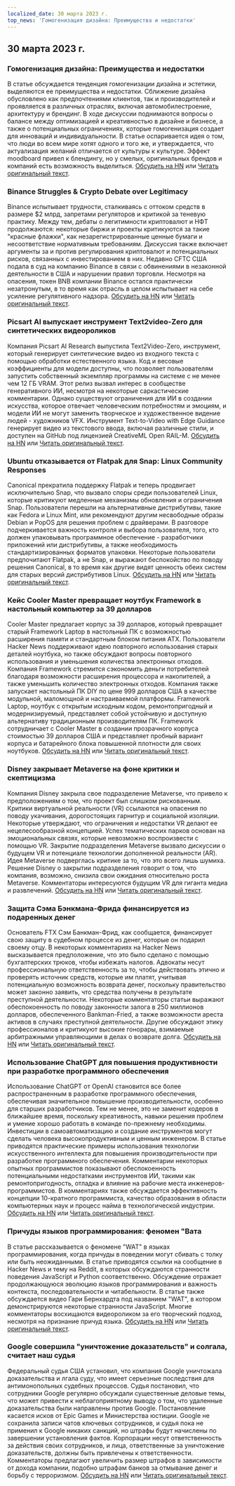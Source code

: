 ```yaml
---
localized_date: 30 марта 2023 г.
top_news: 'Гомогенизация дизайна: Преимущества и недостатки'
---
```




<CallToAction />

<Steps>

## 30 марта 2023 г.

### Гомогенизация дизайна: Преимущества и недостатки

В статье обсуждается тенденция гомогенизации дизайна и эстетики, выделяются ее преимущества и недостатки. Сближение дизайна обусловлено как предпочтениями клиентов, так и производителей и проявляется в различных отраслях, включая автомобилестроение, архитектуру и брендинг. В ходе дискуссии поднимаются вопросы о балансе между оптимизацией и креативностью в дизайне и бизнесе, а также о потенциальных ограничениях, которые гомогенизация создает для инноваций и индивидуальности. В статье оспаривается идея о том, что люди во всем мире хотят одного и того же, и утверждается, что актуализация желаний отличается от культуры к культуре. Эффект moodboard привел к блендингу, но у смелых, оригинальных брендов и компаний есть возможность выделиться.
[Обсудить на HN](http://news.ycombinator.com/item?id=35355703) или [Читать оригинальный текст](https://www.alexmurrell.co.uk/articles/the-age-of-average).

### Binance Struggles & Crypto Debate over Legitimacy

Binance испытывает трудности, сталкиваясь с оттоком средств в размере $2 млрд, запретами регуляторов и критикой за теневую практику. Между тем, дебаты о легитимности криптовалют и НФТ продолжаются: некоторые биржи и проекты критикуются за такие "красные флажки", как незарегистрированные ценные бумаги и несоответствие нормативным требованиям. Дискуссия также включает аргументы за и против регулирования криптовалют и потенциальных рисков, связанных с инвестированием в них. Недавно CFTC США подала в суд на компанию Binance в связи с обвинениями в незаконной деятельности в США и нарушении правил торговли. Несмотря на опасения, токен BNB компании Binance остался практически незатронутым, в то время как отрасль в целом испытывает на себе усиление регулятивного надзора.
[Обсудить на HN](http://news.ycombinator.com/item?id=35351805) или [Читать оригинальный текст](https://www.wsj.com/articles/binance-sees-2-billion-in-outflows-as-troubles-compound-9a136e21).

### Picsart AI выпускает инструмент Text2video-Zero для синтетических видеороликов

Компания Picsart AI Research выпустила Text2Video-Zero, инструмент, который генерирует синтетические видео из входного текста с помощью обработки естественного языка. Код и весовые коэффициенты для модели доступны, что позволяет пользователям запустить собственный экземпляр программы на системе с не менее чем 12 ГБ VRAM. Этот релиз вызвал интерес в сообществе генеративного ИИ, несмотря на некоторые саркастические комментарии. Однако существуют ограничения для ИИ в создании искусства, которое отвечает человеческим потребностям и эмоциям, и модели ИИ не могут заменить творческое и художественное видение людей - художников VFX. Инструмент Text-to-Video with Edge Guidance генерирует видео из текстового ввода, включая различные стили, и доступен на GitHub под лицензией CreativeML Open RAIL-M.
[Обсудить на HN](http://news.ycombinator.com/item?id=35352452) или [Читать оригинальный текст](https://github.com/Picsart-AI-Research/Text2Video-Zero).

### Ubuntu отказывается от Flatpak для Snap: Linux Community Responses

Canonical прекратила поддержку Flatpak и теперь продвигает исключительно Snap, что вызвало споры среди пользователей Linux, которые критикуют медленные механизмы обновления и ограничения Snap. Пользователи перешли на альтернативные дистрибутивы, такие как Fedora и Linux Mint, или рекомендуют другим несвободные образы Debian и PopOS для решения проблем с драйверами. В разговоре подчеркивается важность контроля и выбора пользователя, того, кто должен упаковывать программное обеспечение - разработчики приложений или дистрибутивы, а также необходимость стандартизированных форматов упаковки. Некоторые пользователи предпочитают Flatpak, а не Snap, и выражают беспокойство по поводу решения Canonical, в то время как другие видят ценность обеих систем для старых версий дистрибутивов Linux.
[Обсудить на HN](http://news.ycombinator.com/item?id=35354729) или [Читать оригинальный текст](https://lwn.net/SubscriberLink/927262/6adb2350e2b0d2ce/).

### Кейс Cooler Master превращает ноутбук Framework в настольный компьютер за 39 долларов

Cooler Master предлагает корпус за 39 долларов, который превращает старый Framework Laptop в настольный ПК с возможностью расширения памяти и стандартным блоком питания ATX. Пользователи Hacker News поддерживают идею повторного использования старых деталей ноутбука, но также обсуждают вопросы повторного использования и уменьшения количества электронных отходов. Компания Framework стремится сэкономить деньги потребителей благодаря возможности расширения процессора и накопителей, а также уменьшить количество электронных отходов. Компания также запускает настольный ПК DIY по цене 999 долларов США в качестве модульной, маломощной и настраиваемой платформы. Framework Laptop, ноутбук с открытым исходным кодом, ремонтопригодный и модернизируемый, представляет собой устойчивую и доступную альтернативу традиционным производителям ПК. Framework сотрудничает с Cooler Master в создании прозрачного корпуса стоимостью 39 долларов США и представляет пробный вариант корпуса и батарейного блока повышенной плотности для своих ноутбуков.
[Обсудить на HN](http://news.ycombinator.com/item?id=35350288) или [Читать оригинальный текст](https://www.theverge.com/2023/3/23/23652939/framework-cooler-master-sff-pc-case).

### Disney закрывает Metaverse на фоне критики и скептицизма

Компания Disney закрыла свое подразделение Metaverse, что привело к предположениям о том, что проект был слишком рискованным. Критики виртуальной реальности (VR) ссылаются на опасения по поводу укачивания, дорогостоящих гарнитур и социальной изоляции. Некоторые утверждают, что ограничения и недостатки VR делают ее нецелесообразной концепцией. Успех тематических парков основан на эмоциональных связях, которые невозможно воспроизвести с помощью VR. Закрытие подразделения Metaverse вызвало дискуссии о будущем VR и потенциале технологии дополненной реальности (AR). Идея Metaverse подверглась критике за то, что это всего лишь шумиха. Решение Disney о закрытии подразделения говорит о том, что компания, возможно, снизила свои ожидания относительно роста Metaverse. Комментаторы интересуются будущим VR для гиганта медиа и развлечений.
[Обсудить на HN](http://news.ycombinator.com/item?id=35350952) или [Читать оригинальный текст](https://www.wsj.com/articles/disney-eliminates-its-metaverse-division-as-part-of-companys-layoffs-plan-94b03650).

### Защита Сэма Бэнкмана-Фрида финансируется из подаренных денег

Основатель FTX Сэм Банкман-Фрид, как сообщается, финансирует свою защиту в судебном процессе из денег, которые он подарил своему отцу. В некоторых комментариях на Hacker News высказывается предположение, что это было сделано с помощью бухгалтерских трюков, чтобы избежать налогов. Адвокаты несут профессиональную ответственность за то, чтобы действовать этично и проверять источник средств, которые им платят, учитывая потенциальную возможность возврата денег, поскольку правительство может законно заявить, что средства получены в результате преступной деятельности. Некоторые комментаторы статьи выражают обеспокоенность по поводу законности залога в 250 миллионов долларов, обеспеченного Bankman-Fried, а также возможности ареста активов в случаях преступной деятельности. Другие обсуждают этику профессионалов и критикуют высокие гонорары, взимаемые арбитражными управляющими в делах о возврате долга.
[Обсудить на HN](http://news.ycombinator.com/item?id=35358698) или [Читать оригинальный текст](https://www.forbes.com/sites/sarahemerson/2023/03/29/sam-bankman-fried-legal-fees-funded-by-alameda-money-gifted-to-father-joe-bankman/).

### Использование ChatGPT для повышения продуктивности при разработке программного обеспечения

Использование ChatGPT от OpenAI становится все более распространенным в разработке программного обеспечения, обеспечивая значительное повышение производительности, особенно для старших разработчиков. Тем не менее, это не заменит кодеров в ближайшее время, поскольку креативность, навыки решения проблем и умение хорошо работать в команде по-прежнему необходимы. Инвестиции в самоавтоматизацию и создание инструментов могут сделать человека высокопродуктивным и ценным инженером. В статье приводятся практические примеры использования технологии искусственного интеллекта для повышения производительности при разработке программного обеспечения. Комментарии некоторых опытных программистов показывают обеспокоенность потенциальными недостатками инструментов ИИ, такими как ремонтопригодность, отладка и влияние на рабочие места инженеров-программистов. В комментариях также обсуждается эффективность концепции 10-кратного программиста, качество образования в области компьютерных наук и процесс найма в технологической индустрии.
[Обсудить на HN](http://news.ycombinator.com/item?id=35356054) или [Читать оригинальный текст](https://kadekillary.work/posts/1000x-eng/).

### Причуды языков программирования: феномен "Вата

В статье рассказывается о феномене "WAT" в языках программирования, когда причуды в поведении могут сбивать с толку или быть неожиданными. В статье приводятся ссылки на сообщение в Hacker News и тему на Reddit, в которых обсуждаются странности поведения JavaScript и Python соответственно. Обсуждение отражает продолжающуюся эволюцию языков программирования и важность контекста, последовательности и читабельности. В статье также обсуждается видео Гари Бернхардта под названием "WAT", в котором демонстрируются некоторые странности JavaScript. Многие комментаторы восхищаются видеороликом за его творческий подход, несмотря на признание причуд языка.
[Обсудить на HN](http://news.ycombinator.com/item?id=35363044) или [Читать оригинальный текст](https://www.destroyallsoftware.com/talks/wat).

### Google совершила "уничтожение доказательств" и солгала, считает наш судья

Федеральный судья США установил, что компания Google уничтожала доказательства и лгала суду, что имеет серьезные последствия для антимонопольных судебных процессов. Судья постановил, что сотрудники Google регулярно обсуждали существенные деловые темы, что может привести к неблагоприятному выводу о том, что удаленные доказательства были направлены против Google. Постановление касается исков от Epic Games и Министерства юстиции. Google не сохранила записи чатов ключевых сотрудников, и судья пока не применил к Google никаких санкций, но штрафы будут начислены по завершении установления фактов. Корпорации несут ответственность за действия своих сотрудников, и лица, ответственные за уничтожение доказательств, должны быть привлечены к ответственности. Комментаторы предлагают увеличить размер штрафов в зависимости от дохода компании, подобно штрафам банков за отмывание денег и борьбу с терроризмом.
[Обсудить на HN](http://news.ycombinator.com/item?id=35363095) или [Читать оригинальный текст](https://storage.courtlistener.com/recap/gov.uscourts.cand.373179/gov.uscourts.cand.373179.469.0.pdf).

</Steps>
